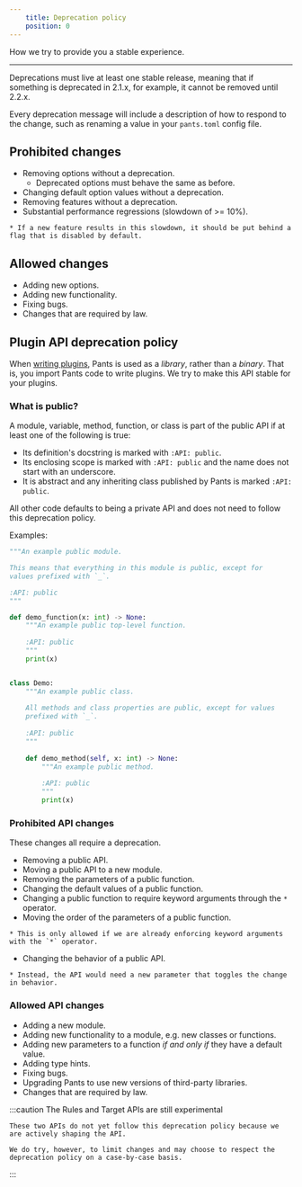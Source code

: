 ```yaml
---
    title: Deprecation policy
    position: 0
---
```



How we try to provide you a stable experience.

---

Deprecations must live at least one stable release, meaning that if something is deprecated in 2.1.x, for example, it cannot be removed until 2.2.x.

Every deprecation message will include a description of how to respond to the change, such as renaming a value in your `pants.toml` config file.
## Prohibited changes
* Removing options without a deprecation.
   * Deprecated options must behave the same as before.
* Changing default option values without a deprecation.
* Removing features without a deprecation.
* Substantial performance regressions (slowdown of >= 10%).
```
* If a new feature results in this slowdown, it should be put behind a flag that is disabled by default.
```

## Allowed changes
* Adding new options.
* Adding new functionality.
* Fixing bugs.
* Changes that are required by law.
## Plugin API deprecation policy
When [writing plugins](doc:plugin-overview), Pants is used as a _library_, rather than a _binary_. That is, you import Pants code to write plugins. We try to make this API stable for your plugins.

### What is public?

A module, variable, method, function, or class is part of the public API if at least one of the following is true:

* Its definition's docstring is marked with `:API: public`.
* Its enclosing scope is marked with `:API: public` and the name does not start with an underscore.
* It is abstract and any inheriting class published by Pants is marked `:API: public`.

All other code defaults to being a private API and does not need to follow this deprecation policy.

Examples:
```python title="title="deprecation_example.py""
"""An example public module.

This means that everything in this module is public, except for 
values prefixed with `_`.

:API: public
"""

def demo_function(x: int) -> None:
    """An example public top-level function.
  
    :API: public
    """
    print(x)


class Demo:
    """An example public class.
    
    All methods and class properties are public, except for values 
    prefixed with `_`.
    
    :API: public
    """
    
    def demo_method(self, x: int) -> None:
        """An example public method.
        
        :API: public
        """
        print(x)

```

### Prohibited API changes
These changes all require a deprecation.

* Removing a public API.
* Moving a public API to a new module.
* Removing the parameters of a public function.
* Changing the default values of a public function.
* Changing a public function to require keyword arguments through the `*` operator.
* Moving the order of the parameters of a public function.
```
* This is only allowed if we are already enforcing keyword arguments with the `*` operator.
```

* Changing the behavior of a public API.
```
* Instead, the API would need a new parameter that toggles the change in behavior.

```

### Allowed API changes

* Adding a new module.
* Adding new functionality to a module, e.g. new classes or functions.
* Adding new parameters to a function _if and only if_ they have a default value.
* Adding type hints.
* Fixing bugs.
* Upgrading Pants to use new versions of third-party libraries.
* Changes that are required by law.


:::caution The Rules and Target APIs are still experimental

```
These two APIs do not yet follow this deprecation policy because we are actively shaping the API. 

We do try, however, to limit changes and may choose to respect the deprecation policy on a case-by-case basis.

```

:::